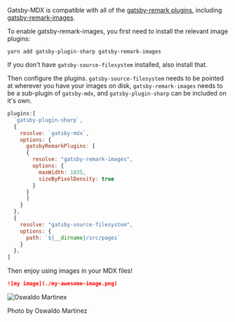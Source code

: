 Gatsby-MDX is compatible with all of the [gatsby-remark
plugins](https://next.gatsbyjs.org/packages/gatsby-remark-images/?=gatsby-remark),
including
[gatsby-remark-images](https://next.gatsbyjs.org/packages/gatsby-remark-images/?=gatsby-remark).

To enable gatsby-remark-images, you first need to install the relevant
image plugins:

```shell
yarn add gatsby-plugin-sharp gatsby-remark-images
```

If you don't have `gatsby-source-filesystem` installed, also install that.

Then configure the plugins. `gatsby-source-filesystem` needs to be
pointed at wherever you have your images on disk,
`gatsby-remark-images` needs to be a sub-plugin of `gatsby-mdx`, and
`gatsby-plugin-sharp` can be included on it's own.

```js
plugins:[
  `gatsby-plugin-sharp`,
  {
    resolve: `gatsby-mdx`,
    options: {
      gatsbyRemarkPlugins: [
      {
        resolve: "gatsby-remark-images",
        options: {
          maxWidth: 1035,
          sizeByPixelDensity: true
        }
      }
      ]
    }
  },
  {
    resolve: "gatsby-source-filesystem",
    options: {
      path: `${__dirname}/src/pages`
    }
  },
]
```

Then enjoy using images in your MDX files!

```markdown
![my image](./my-awesome-image.png)
```

![Oswaldo Martinex](./oswaldo-martinez-199232-unsplash.jpg)

Photo by Oswaldo Martinez

